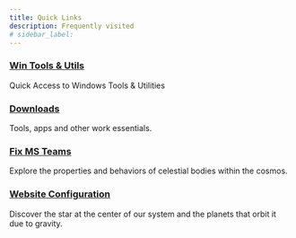 ```yaml
---
title: Quick Links
description: Frequently visited
# sidebar_label:
---
```


<Columns className='item margin-bottom-lg' >

<Column className="text--left item  padding--sm">
  <Card
    shadow="tl"
    style={{ border: "1.5px solid var(--ifm-color-primary)", height: "100%" }}
  >
    <CardHeader>
      <h3>
        <a href="/docs/system-administration/cli">Win Tools & Utils</a>
      </h3>
    </CardHeader>
    <CardBody>Quick Access to Windows Tools & Utilities</CardBody>
  </Card>
</Column>

<Column className="text--left item  padding--sm">
  <Card
    shadow="tl"
    style={{ border: "1.5px solid var(--ifm-color-primary)", height: "100%" }}
  >
    <CardHeader>
      <h3>
        <a href="/docs/downloads">Downloads</a>
      </h3>
    </CardHeader>
    <CardBody>Tools, apps and other work essentials.</CardBody>
  </Card>
</Column>
</Columns> 
<Columns className='item margin-bottom-lg' >

<Column className="text--left item  padding--sm">
  <Card
    shadow="tl"
    style={{ border: "1.5px solid var(--ifm-color-primary)", height: "100%" }}
  >
    <CardHeader>
      <h3>
        <a href="/cosmos/astrophysics">Fix MS Teams</a>
      </h3>
    </CardHeader>
    <CardBody>
      Explore the properties and behaviors of celestial bodies within the
      cosmos.
    </CardBody>
  </Card>
</Column>

<Column className="text--left item  padding--sm">
  <Card
    shadow="tl"
    style={{ border: "1.5px solid var(--ifm-color-primary)", height: "100%" }}
  >
    <CardHeader>
      <h3>
        <a href="/cosmos/solar-system">Website Configuration</a>
      </h3>
    </CardHeader>
    <CardBody>
Discover the star at the center of our system and the planets that orbit it due to gravity.
    </CardBody>
  </Card>
</Column>
</Columns>

